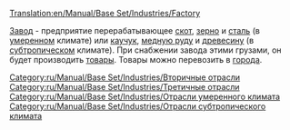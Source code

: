 [[Translation:en/Manual/Base Set/Industries/Factory]]
{{ru/Перевод|en/Manual/Base Set/Industries/Factory|99}}


{{ru/Manual/Base Set/Industries/Промышленность| имя=Завод
| Изображение=en/Manual/Base Set/Industries/Factory.png
| Климат=[[ru/Manual/Климат#umerennyi|Умеренный]], [[ru/Manual/Климат#subtropicheskii|Субтропический]]
| Принимает=[[ru/Manual/Base Set/Cargos/Скот|скот]], [[ru/Manual/Base Set/Cargos/Зерно|зерно]], [[ru/Manual/Base Set/Cargos/Сталь|сталь]] (умеренный),<br/> [[en/Manual/Base Set/Cargos/Rubber|каучук]], [[en/Manual/Base Set/Cargos/Copper Ore|медная руда]], [[en/Manual/Base Set/Cargos/Wood|древесина]] (субтропический)
| Производит=[[en/Manual/Base Set/Cargos/Goods]]
| Примечания=отсутствует в [[ru/Manual/Климат#subarkticheskii|субарктическом]] климате и [[ru/Manual/Климат#igrushechnyi-mir|игрушечном мире]]
}}

[[Category:ru/Manual/Base Set/Industries/Вторичные отрасли]]
[[Category:ru/Manual/Base Set/Industries/Третичные отрасли]]
[[Category:ru/Manual/Base Set/Industries/Отрасли умеренного климата]]
[[Category:ru/Manual/Base Set/Industries/Отрасли субтропического климата]]

[[ru/Manual/Base Set/Industries/Завод|Завод]] - предприятие перерабатывающее [[ru/Manual/Base Set/Cargos/Скот|скот]], [[ru/Manual/Base Set/Cargos/Зерно|зерно]] и [[ru/Manual/Base Set/Cargos/Сталь|сталь]] (в [[ru/Manual/Климат#umerennyi|умеренном]] климате) или [[en/Manual/Base Set/Cargos/Rubber|каучук]], [[en/Manual/Base Set/Cargos/Copper Ore|медную руду]] и [[en/Manual/Base Set/Cargos/Wood|древесину]] (в [[ru/Manual/Климат#subtropicheskii|субтропическом]] климате). При снабжении завода этими грузами, он будет производить [[en/Manual/Base Set/Cargos/Goods|товары]]. Товары можно перевозить в [[en/Manual/Towns|города]].